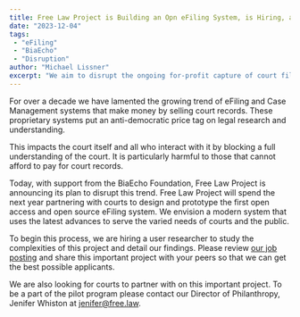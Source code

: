 ```yaml
---
title: Free Law Project is Building an Opn eFiling System, is Hiring, and is Seeking Court Partnerships
date: "2023-12-04"
tags:
 - "eFiling"
 - "BiaEcho"
 - "Disruption"
author: "Michael Lissner"
excerpt: "We aim to disrupt the ongoing for-profit capture of court filing systems."
---
```


<p className="lead">For over a decade we have lamented the growing trend of eFiling and Case Management systems that make money by selling court records. These proprietary systems put an anti-democratic price tag on legal research and understanding.</p>

This impacts the court itself and all who interact with it by blocking a full understanding of the court. It is particularly harmful to those that cannot afford to pay for court records.

Today, with support from the BiaEcho Foundation, Free Law Project is announcing its plan to disrupt this trend. Free Law Project will spend the next year partnering with courts to design and prototype the first open access and open source eFiling system. We envision a modern system that uses the latest advances to serve the varied needs of courts and the public.

To begin this process, we are hiring a user researcher to study the complexities of this project and detail our findings. Please review [our job posting][h] and share this important project with your peers so that we can get the best possible applicants.

We are also looking for courts to partner with on this important project. To be a part of the pilot program please contact our Director of Philanthropy, Jenifer Whiston at jenifer@free.law.

[h]: /hiring/